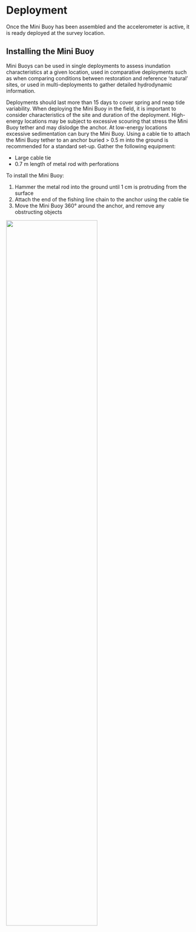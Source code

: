 # Deployment

Once the Mini Buoy has been assembled and the accelerometer is active, it is ready deployed at the survey location.

## Installing the Mini Buoy

Mini Buoys can be used in single deployments to assess inundation characteristics at a given location, used in comparative deployments such as when comparing conditions between restoration and reference 'natural' sites, or used in multi-deployments to gather detailed hydrodynamic information.

Deployments should last more than 15 days to cover spring and neap tide variability. When deploying the Mini Buoy in the field, it is important to consider characteristics of the site and duration of the deployment. High-energy locations may be subject to excessive scouring that stress the Mini Buoy tether and may dislodge the anchor. At low-energy locations excessive sedimentation can bury the Mini Buoy. Using a cable tie to attach the Mini Buoy tether to an anchor buried > 0.5 m into the ground is recommended for a standard set-up. Gather the following equipment:

* Large cable tie
* 0.7 m length of metal rod with perforations

To install the Mini Buoy:

1. Hammer the metal rod into the ground until 1 cm is protruding from the surface
2. Attach the end of the fishing line chain to the anchor using the cable tie
3. Move the Mini Buoy 360° around the anchor, and remove any obstructing objects

![](figs/MiniBuoyDeployment.jpg){fig-align='center' width=70%}
